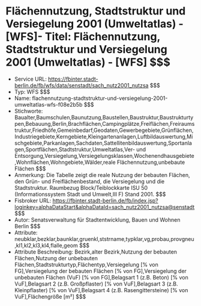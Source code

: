 # Flächennutzung, Stadtstruktur und Versiegelung 2001 (Umweltatlas) - [WFS]- Titel: Flächennutzung, Stadtstruktur und Versiegelung 2001 (Umweltatlas) - [WFS] $$$
- Service URL: https://fbinter.stadt-berlin.de/fb/wfs/data/senstadt/sach_nutz2001_nutzsa $$$
- Typ: WFS $$$
- Name: flachennutzung-stadtstruktur-und-versiegelung-2001-umweltatlas-wfs-f08e2b5b $$$
- Stichworte: Baualter,Baumschulen,Baunutzung,Baustellen,Baustruktur,Baustrukturtypen,Bebauung,Berlin,Brachflächen,Campingplätze,Freiflächen,Freiraumstruktur,Friedhöfe,Gemeinbedarf,Geodaten,Gewerbegebiete,Grünflächen,Industriegebiete,Kerngebiete,Kleingartenanlagen,Luftbildauswertung,Mischgebiete,Parkanlagen,Sachdaten,Sattellitenbildauswertung,Sportanlagen,Sportflächen,Stadtstruktur,Umweltatlas,Ver- und Entsorgung,Versiegelung,Versiegelungsklassen,Wochenendhausgebiete,Wohnflächen,Wohngebiete,Wälder,reale Flächennutzung,unbebaute Flächen $$$
- Anmerkung: Die Tabelle zeigt die reale Nutzung der bebauten Flächen, den Grün- und Freiflächenbestand, die Versiegelung und die Stadtstruktur.
Raumbezug Block/Teiblockkarte ISU 50 (Informationssystem Stadt und Umwelt,III F) Stand 2001. $$$
- Fisbroker URL: https://fbinter.stadt-berlin.de/fb/index.jsp?loginkey=alphaDataStart&alphaDataId=sach_nutz2001_nutzsa@senstadt $$$
- Autor: Senatsverwaltung für Stadtentwicklung, Bauen und Wohnen Berlin $$$
- Attribute: neubklar,bezklar,baunklar,gruenkl,ststrname,typklar,vg,probau,provgneu,kl1,kl2,kl3,kl4,flalle,geom $$$
- Attribute Beschreibung: Bezirk,alter Bezirk,Nutzung der bebauten Flächen,Nutzung der unbebauten Flächen,Stadtstrukturtyp,Flächentyp,Versiegelung [% von FG],Versiegelung der bebauten Flächen [% von FG],Versiegelung der unbebauten Flächen (VuF) [% von FG],Belagsart 1 (z.B. Beton) [% von VuF],Belagsart 2 (z.B. Großpflaster) [% von VuF],Belagsart 3 (z.B. Kleinpflaster) [% von VuF],Belagsart 4 (z.B. Rasengittersteine) [% von VuF],Flächengröße [m²] $$$
